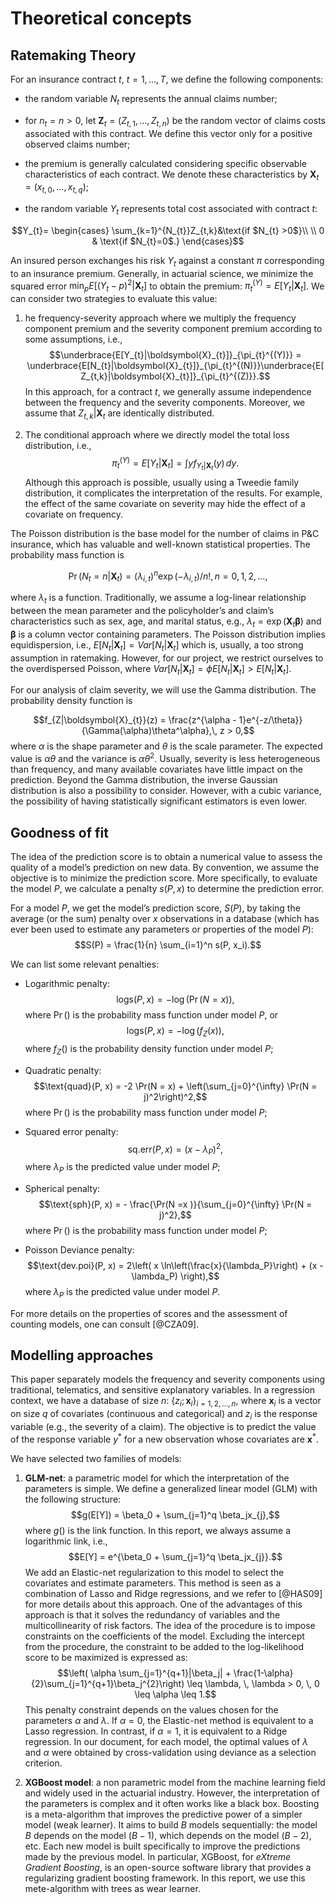 # Theoretical concepts



## Ratemaking Theory

For an insurance contract $t$, $t=1, \ldots, T$, we define the following components:  

- the random variable $N_{t}$ represents the annual claims number;    

- for $n_{t} = n > 0$, let $\boldsymbol{Z}_{t} = \left(Z_{t,1}, \ldots, Z_{t, n}\right)$ be the random vector of claims costs associated with this contract. We define this vector only for a positive observed claims number;    

- the premium is generally calculated considering specific observable characteristics of each contract. We denote these characteristics by  $\boldsymbol{X}_{t} =\left(x_{t, 0}, \ldots ,x_{t,q}\right)$;  

- the random variable $Y_{t}$ represents total cost associated with contract $t$:  

$$Y_{t}= 
\begin{cases} 
\sum_{k=1}^{N_{t}}Z_{t,k}&\text{if  $N_{t} >0$}\\ \\
	0 & \text{if $N_{t}=0$.}
\end{cases}$$

An insured person exchanges his risk $Y_t$ against a constant $\pi$ corresponding to an insurance premium. Generally, in actuarial science, we minimize the squared error $\min_p E[(Y_t-p)^2|\boldsymbol{X}_{t}]$ to obtain the premium: $\pi_{t}^{(Y)} = E[Y_t|\boldsymbol{X}_{t}]$. We can consider two strategies to evaluate this value:   

  1) he frequency-severity approach where we multiply the frequency component premium and the severity component premium according to some assumptions, i.e., 
  $$\underbrace{E[Y_{t}|\boldsymbol{X}_{t}]}_{\pi_{t}^{(Y)}} = \underbrace{E[N_{t}|\boldsymbol{X}_{t}]}_{\pi_{t}^{(N)}}\underbrace{E[Z_{t,k}|\boldsymbol{X}_{t}]}_{\pi_{t}^{(Z)}}.$$ 
  In this approach, for a contract $t$, we generally assume independence between the frequency and the severity components. Moreover, we assume that $Z_{t,k}|\boldsymbol{X}_{t}$ are identically distributed.  

2) The conditional approach where we directly model the total loss distribution, i.e.,  
$$\pi_{t}^{(Y)} = E[Y_{t}|\boldsymbol{X}_{t}] = \int y f_{Y_{t}|\boldsymbol{X}_{t}}(y) \, dy.$$
  Although this approach is possible, usually using a Tweedie family distribution, it complicates the interpretation of the results. For example, the effect of the same covariate on severity may hide the effect of a covariate on frequency.

The Poisson distribution is the base model for the number of claims in P\&C insurance, which has valuable and well-known statistical properties. The probability mass function is  

$$\Pr(N_{t} = n| \boldsymbol{X}_{t}) = \left(\lambda_{i,t}\right)^n\exp\left(-\lambda_{i,t}\right)/n!,\, n = 0, 1, 2, \ldots,$$

where $\lambda_t$ is a function. Traditionally, we assume a log-linear relationship between the mean parameter and the policyholder's and claim's characteristics such as sex, age, and marital status, e.g., $\lambda_{t} = \exp\left(\boldsymbol{X}_{t}\boldsymbol{\beta}\right)$ and $\boldsymbol{\beta}$ is a column vector containing parameters. The Poisson distribution implies equidispersion, i.e., $E[N_{t}| \boldsymbol{X}_{t}] = Var[N_{t}| \boldsymbol{X}_{t}]$ which is, usually, a too strong assumption in ratemaking. However, for our project, we restrict ourselves to the overdispersed Poisson, where $Var[N_{t}| \boldsymbol{X}_{t}] = \phi  E[N_{t}| \boldsymbol{X}_{t}] >   E[N_{t}| \boldsymbol{X}_{t}]$.

For our analysis of claim severity, we will use the Gamma distribution. The probability density function is  

$$f_{Z|\boldsymbol{X}_{t}}(z) = \frac{z^{\alpha - 1}e^{-z/\theta}}{\Gamma(\alpha)\theta^\alpha},\, z >  0,$$
where $\alpha$ is the shape parameter and $\theta$ is the scale parameter. The expected value is $\alpha\theta$ and the variance is $\alpha\theta^2$. Usually, severity is less heterogeneous than frequency, and many available covariates have little impact on the prediction. Beyond the Gamma distribution, the inverse Gaussian distribution is also a possibility to consider. However, with a cubic variance, the possibility of having statistically significant estimators is even lower.

## Goodness of fit

The idea of the prediction score is to obtain a numerical value to assess the quality of a model's prediction on new data. By convention, we assume the objective is to minimize the prediction score. More specifically, to evaluate the model $P$, we calculate a penalty $s(P, x)$ to determine the prediction error.

For a model $P$, we get the model's prediction score, $S(P)$, by taking the average (or the sum) penalty over $x$ observations in a database (which has ever been used to estimate any parameters or properties of the model $P$):  
$$S(P) = \frac{1}{n} \sum_{i=1}^n s(P, x_i).$$ 

We can list some relevant penalties:  

- Logarithmic penalty: $$\text{logs}(P, x) = -\log(\Pr(N = x)),$$ where $\Pr()$ is the probability mass function under model $P$, or
    $$\text{logs}(P, x) = -\log(f_Z(x)),$$ where $f_Z()$ is the probability density function under model $P$;    

- Quadratic penalty: $$\text{quad}(P, x) = -2 \Pr(N = x) + \left(\sum_{j=0}^{\infty} \Pr(N = j)^2\right)^2,$$ where $\Pr()$ is the probability mass function under model $P$;  

- Squared error penalty: $$\text{sq.err}(P, x) = (x - \lambda_P)^2,$$ where $\lambda_P$ is the predicted value under model $P$;  

- Spherical penalty: $$\text{sph}(P, x) = - \frac{\Pr(N =x )}{\sum_{j=0}^{\infty} \Pr(N = j)^2},$$ where $\Pr()$ is the probability mass function under model $P$;  
- Poisson Deviance penalty: $$\text{dev.poi}(P, x) = 2\left( x \ln\left(\frac{x}{\lambda_P}\right) + (x - \lambda_P) \right),$$ where $\lambda_P$ is the predicted value under model $P$.  

For more details on the properties of scores and the assessment of counting models, one can consult [@CZA09].

## Modelling approaches

This paper separately models the frequency and severity components using traditional, telematics, and sensitive explanatory variables. In a regression context, we have a database of size  $n$: $\{z_i; \mathbf{x}_i\}_{i = 1, 2,  \ldots, n}$, where $\mathbf{x}_i$ is a vector on size $q$ of covariates (continuous and categorical) and $z_i$ is the response variable (e.g., the severity of a claim). The objective is to predict the value of the response variable $y^*$ for a new observation whose covariates are $\mathbf{x}^*$.

We have selected two families of models:  

1) **GLM-net**: a parametric model for which the interpretation of the parameters is simple. We define a generalized linear model (GLM) with the following structure:
$$g(E[Y]) = \beta_0  + \sum_{j=1}^q \beta_jx_{j},$$
where $g()$ is the link function. In this report, we always assume a logarithmic link, i.e.,
$$E[Y] = e^{\beta_0  + \sum_{j=1}^q \beta_jx_{j}}.$$
We add an Elastic-net regularization to this model to select the covariates and estimate parameters. This method is seen as a combination of Lasso and Ridge regressions, and we refer to [@HAS09] for more details about this approach. One of the advantages of this approach is that it solves the redundancy of variables and the multicollinearity of risk factors. The idea of the procedure is to impose constraints on the coefficients of the model. Excluding the intercept from the procedure, the constraint to be added to the log-likelihood score to be maximized is expressed as:
$$\left( \alpha \sum_{j=1}^{q+1}|\beta_j| + \frac{1-\alpha}{2}\sum_{j=1}^{q+1}\beta_j^{2}\right) \leq \lambda, \, \lambda > 0, \, 0 \leq \alpha \leq 1.$$
This penalty constraint depends on the values chosen for the parameters $\alpha$ and $\lambda$. If $\alpha = 0$, the Elastic-net method is equivalent to a Lasso regression. In contrast, if $\alpha = 1$, it is equivalent to a Ridge regression. In our document, for each model, the optimal values of $\lambda$ and $\alpha$ were obtained by cross-validation using deviance as a selection criterion.

2) **XGBoost model**: a non parametric model from the machine learning field and widely used in the actuarial industry. However, the interpretation of the parameters is complex and it often works like a black box. Boosting is a meta-algorithm that improves the predictive power of a simpler model (weak learner). It aims to build $B$ models sequentially: the model $B$ depends on the model $(B-1)$, which depends on the model $(B-2)$, etc. Each new model is built specifically to improve the predictions made by the previous model. In particular, XGBoost, for *eXtreme Gradient Boosting*, is an open-source software library that provides a regularizing gradient boosting framework. In this report, we use this mete-algorithm with trees as wear learner.
